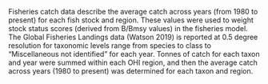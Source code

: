 Fisheries catch data describe the average catch across years (from 1980 to present) for each fish stock and region. These values were used to weight stock status scores (derived from B/Bmsy values) in the fisheries model. The Global Fisheries Landings data (Watson 2019) is reported at 0.5 degree resolution for taxonomic levels range from species to class to "Miscellaneous not identified" for each year. Tonnes of catch for each taxon and year were summed within each OHI region, and then the average catch across years (1980 to present) was determined for each taxon and region. 